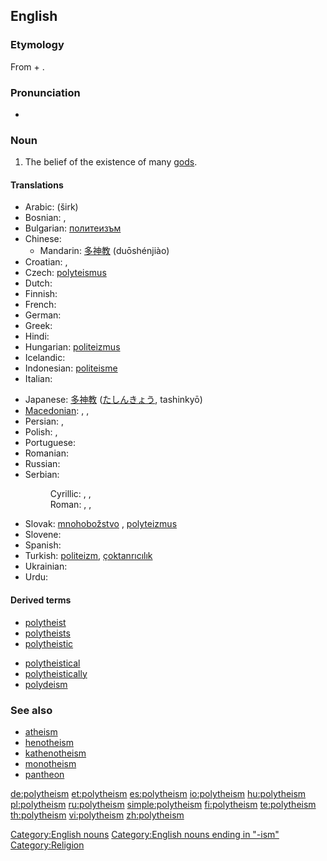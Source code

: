 {{wikipedia|Polytheism}}
{{wikiquote}}
==English==

===Etymology===
From {{etyl|grc}} {{term|πολύς|tr=polús||many|sc=polytonic}} + {{term|θεός|tr=theós||god|sc=polytonic}}.

===Pronunciation===
* {{IPA|/pɒli'θi'ĭz'əm}}

===Noun===
{{en-noun}}

# The belief of the existence of many [[god]]s.

====Translations====
{{trans-top|belief of existence of many gods}}
* Arabic: {{Arab|[[شرك|شِرْك]]}} (širk)
* Bosnian: {{t-|bs|politeizam|m}}, {{t|bs|mnogoboštvo|n}}
* Bulgarian: [[политеизъм]] {{m}}
* Chinese:
** Mandarin: [[多神教]] (duōshénjiào)
* Croatian: {{t-|hr|politeizam|m}}, {{t|hr|mnogoboštvo|n}}
* Czech: [[polyteismus]] {{m}}
* Dutch: {{t-|nl|polytheïsme|n}}
* Finnish: {{t-|fi|polyteismi}}
* French: {{t+|fr|polythéisme|m}}
* German: {{t+|de|Polytheismus|m}}
* Greek: {{t+|el|πολυθεϊσμός|m|sc=Grek}}
* Hindi: {{t+|hi|बहुदेववाद|sc=Deva|xs=Hindi}}
* Hungarian: [[politeizmus]]
* Icelandic: {{t-|is|fjölgyðistrú|f}}
* Indonesian: [[politeisme]]
* Italian: {{t+|it|politeismo}}
{{trans-mid}}
* Japanese: [[多神教]] ([[たしんきょう]], tashinkyō)
* [[Macedonian]]: {{t|mk|многубоштво|n|tr=mnogubóštvo |sc=Cyrl|xs=Macedonian}}, {{t|mk|незнабоштво|n|tr=neznabóštvo|sc=Cyrl|xs=Macedonian}}, {{t-|mk|политеизам|m|tr=politeízam|sc=Cyrl|xs=Macedonian}}
* Persian: {{fa-Arab|[[چندخدایی]]}}, {{fa-Arab|[[شرک]]}}
* Polish: {{t+|pl|politeizm|m}},  {{t|pl|wielobóstwo|n}}
* Portuguese: {{t+|pt|politeísmo|m}}
* Romanian: {{t-|ro|politeism|n}}
* Russian: {{t+|ru|политеизм|m|tr=politeízm|sc=Cyrl}}
* Serbian:
*: Cyrillic: {{t-|sr|политеизам|m|sc=Cyrl}}, {{t|sr|многобоштво|n|sc=Cyrl}}, {{t|sr|незнабoштво|n|sc=Cyrl}}
*: Roman: {{t-|sr|politeizam|m}}, {{t|sr|mnogoboštvo|n}}, {{t-|sr|neznaboštvo|n}}
* Slovak: [[mnohobožstvo]] {{n}}, [[polyteizmus]] {{m}}
* Slovene: {{t+|sl|politeizem|m}}
* Spanish: {{t+|es|politeísmo|m}}
* Turkish: [[politeizm]], [[çoktanrıcılık]]
* Ukrainian: {{t|uk|політеїзм|m|tr=politeïzm|sc=Cyrl|xs=Ukrainian}}
* Urdu: {{t|ur|شرک|tr=širk|sc=ur-Arab|xs=Urdu}}
{{trans-bottom}}

====Derived terms====
{{top2}}
* [[polytheist]]
* [[polytheists]]
* [[polytheistic]]
{{mid2}}
* [[polytheistical]]
* [[polytheistically]]
* [[polydeism]]
{{bottom}}

===See also===
* [[atheism]]
* [[henotheism]]
* [[kathenotheism]]
* [[monotheism]]
* [[pantheon]]

[[Category:English nouns]]
[[Category:English nouns ending in "-ism"]]
[[Category:Religion]]

[[de:polytheism]]
[[et:polytheism]]
[[es:polytheism]]
[[io:polytheism]]
[[hu:polytheism]]
[[pl:polytheism]]
[[ru:polytheism]]
[[simple:polytheism]]
[[fi:polytheism]]
[[te:polytheism]]
[[th:polytheism]]
[[vi:polytheism]]
[[zh:polytheism]]
